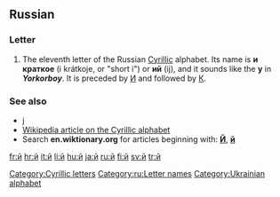 {{also|Appendix:Variations of "i"}}
==Russian==

===Letter===
{{infl|ru|letter|lower case||upper case|Й}}

# The eleventh letter of the Russian [[Cyrillic]] alphabet. Its name is '''и краткое''' (i krátkoje, or "short i") or '''ий''' (ij), and it sounds like the '''y''' in '''''Y'''ork'' or ''bo'''y'''''. It is preceded by [[и|И]] and followed by [[к|К]].

===See also===
*[[ј]]
*[[w:Cyrillic alphabet|Wikipedia article on the Cyrillic alphabet]]
*Search '''en.wiktionary.org''' for articles beginning with: '''[http://en.wiktionary.org/w/index.php?title=Special%3AAllpages&from=%D0%99&namespace=0 Й]''', '''[http://en.wiktionary.org/w/index.php?title=Special%3AAllpages&from=%D0%B9&namespace=0 й]'''

[[Category:Cyrillic letters]]
[[Category:ru:Letter names]]
[[Category:Ukrainian alphabet]]

[[fr:й]]
[[hr:й]]
[[it:й]]
[[li:й]]
[[hu:й]]
[[ja:й]]
[[ru:й]]
[[fi:й]]
[[sv:й]]
[[tr:й]]